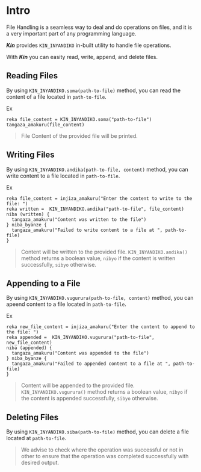# Intro

File Handling is a seamless way to deal and do operations on files, and it is a very important part of any programming language.

**_Kin_** provides `KIN_INYANDIKO` in-built utility to handle file operations.

With **_Kin_** you can easity read, write, append, and delete files.

## Reading Files

By using `KIN_INYANDIKO.soma(path-to-file)` method, you can read the content of a file located in `path-to-file`.

Ex

```Kin
reka file_content = KIN_INYANDIKO.soma("path-to-file")
tangaza_amakuru(file_content)
```

> File Content of the provided file will be printed.

## Writing Files

By using `KIN_INYANDIKO.andika(path-to-file, content)` method, you can write content to a file located in `path-to-file`.

Ex

```Kin
reka file_content = injiza_amakuru("Enter the content to write to the file: ")
reka written =  KIN_INYANDIKO.andika("path-to-file", file_content)
niba (written) {
  tangaza_amakuru("Content was written to the file")
} niba_byanze {
  tangaza_amakuru("Failed to write content to a file at ", path-to-file)
}
```

> Content will be written to the provided file.
> `KIN_INYANDIKO.andika()` method returns a boolean value, `nibyo` if the content is written successfully, `sibyo` otherwise.

## Appending to a File

By using `KIN_INYANDIKO.vugurura(path-to-file, content)` method, you can apeend content to a file located in `path-to-file`.

Ex

```Kin
reka new_file_content = injiza_amakuru("Enter the content to append to the file: ")
reka appended =  KIN_INYANDIKO.vugurura("path-to-file", new_file_content)
niba (appended) {
  tangaza_amakuru("Content was appended to the file")
} niba_byanze {
  tangaza_amakuru("Failed to appended content to a file at ", path-to-file)
}
```

> Content will be appended to the provided file.
> `KIN_INYANDIKO.vugurura()` method returns a boolean value, `nibyo` if the content is appended successfully, `sibyo` otherwise.

## Deleting Files

By using `KIN_INYANDIKO.siba(path-to-file)` method, you can delete a file located at `path-to-file`.

> We advise to check where the operation was successful or not in other to ensure that the operation was completed successfully with desired output.
